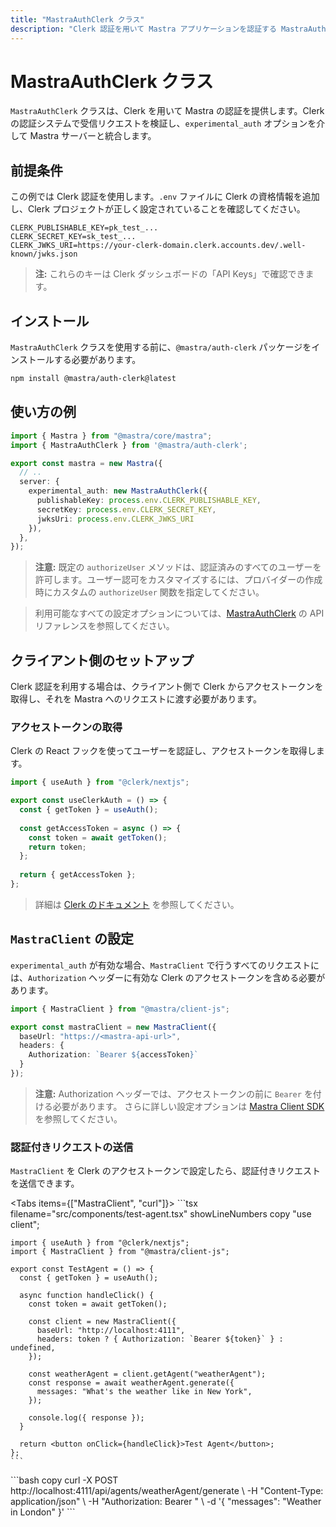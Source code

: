 ```yaml
---
title: "MastraAuthClerk クラス"
description: "Clerk 認証を用いて Mastra アプリケーションを認証する MastraAuthClerk クラスのドキュメント。"
---
```




# MastraAuthClerk クラス

`MastraAuthClerk` クラスは、Clerk を用いて Mastra の認証を提供します。Clerk の認証システムで受信リクエストを検証し、`experimental_auth` オプションを介して Mastra サーバーと統合します。

## 前提条件

この例では Clerk 認証を使用します。`.env` ファイルに Clerk の資格情報を追加し、Clerk プロジェクトが正しく設定されていることを確認してください。

```env filename=".env" copy
CLERK_PUBLISHABLE_KEY=pk_test_...
CLERK_SECRET_KEY=sk_test_...
CLERK_JWKS_URI=https://your-clerk-domain.clerk.accounts.dev/.well-known/jwks.json
```

> **注:** これらのキーは Clerk ダッシュボードの「API Keys」で確認できます。


## インストール

`MastraAuthClerk` クラスを使用する前に、`@mastra/auth-clerk` パッケージをインストールする必要があります。

```bash copy
npm install @mastra/auth-clerk@latest
```


## 使い方の例

```typescript {2,7-11} filename="src/mastra/index.ts" showLineNumbers copy
import { Mastra } from "@mastra/core/mastra";
import { MastraAuthClerk } from '@mastra/auth-clerk';

export const mastra = new Mastra({
  // ..
  server: {
    experimental_auth: new MastraAuthClerk({
      publishableKey: process.env.CLERK_PUBLISHABLE_KEY,
      secretKey: process.env.CLERK_SECRET_KEY,
      jwksUri: process.env.CLERK_JWKS_URI
    }),
  },
});
```

> **注意:** 既定の `authorizeUser` メソッドは、認証済みのすべてのユーザーを許可します。ユーザー認可をカスタマイズするには、プロバイダーの作成時にカスタムの `authorizeUser` 関数を指定してください。

> 利用可能なすべての設定オプションについては、[MastraAuthClerk](/reference/auth/clerk.mdx) の API リファレンスを参照してください。


## クライアント側のセットアップ

Clerk 認証を利用する場合は、クライアント側で Clerk からアクセストークンを取得し、それを Mastra へのリクエストに渡す必要があります。

### アクセストークンの取得

Clerk の React フックを使ってユーザーを認証し、アクセストークンを取得します。

```typescript filename="lib/auth.ts" showLineNumbers copy
import { useAuth } from "@clerk/nextjs";

export const useClerkAuth = () => {
  const { getToken } = useAuth();
  
  const getAccessToken = async () => {
    const token = await getToken();
    return token;
  };
  
  return { getAccessToken };
};
```

> 詳細は [Clerk のドキュメント](https://clerk.com/docs) を参照してください。


## `MastraClient` の設定

`experimental_auth` が有効な場合、`MastraClient` で行うすべてのリクエストには、`Authorization` ヘッダーに有効な Clerk のアクセストークンを含める必要があります。

```typescript {6} filename="lib/mastra/mastra-client.ts" showLineNumbers copy
import { MastraClient } from "@mastra/client-js";

export const mastraClient = new MastraClient({
  baseUrl: "https://<mastra-api-url>",
  headers: {
    Authorization: `Bearer ${accessToken}`
  }
});
```

> **注意:** Authorization ヘッダーでは、アクセストークンの前に `Bearer` を付ける必要があります。
> さらに詳しい設定オプションは [Mastra Client SDK](/docs/server-db/mastra-client.mdx) を参照してください。


### 認証付きリクエストの送信

`MastraClient` を Clerk のアクセストークンで設定したら、認証付きリクエストを送信できます。

<Tabs items={["MastraClient", "curl"]}>
  <Tab>
    ```tsx filename="src/components/test-agent.tsx" showLineNumbers copy
    "use client";

    import { useAuth } from "@clerk/nextjs";
    import { MastraClient } from "@mastra/client-js";

    export const TestAgent = () => {
      const { getToken } = useAuth();

      async function handleClick() {
        const token = await getToken();

        const client = new MastraClient({
          baseUrl: "http://localhost:4111",
          headers: token ? { Authorization: `Bearer ${token}` } : undefined,
        });

        const weatherAgent = client.getAgent("weatherAgent");
        const response = await weatherAgent.generate({
          messages: "What's the weather like in New York",
        });

        console.log({ response });
      }

      return <button onClick={handleClick}>Test Agent</button>;
    };
    ```
  </Tab>
  <Tab>
    ```bash copy
    curl -X POST http://localhost:4111/api/agents/weatherAgent/generate \
      -H "Content-Type: application/json" \
      -H "Authorization: Bearer <your-clerk-access-token>" \
      -d '{
        "messages": "Weather in London"
      }'
    ```
  </Tab>
</Tabs>